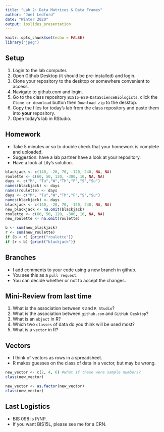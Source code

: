```yaml
---
title: "Lab 2: Data Matrices & Data Frames"
author: "Joel Ledford"
date: "Winter 2020"
output: ioslides_presentation
---
```


```r
knitr::opts_chunk$set(echo = FALSE)
library("jpeg")
```

## Setup
1. Login to the lab computer.  
2. Open Github Desktop (it should be pre-installed) and login.  
3. Clone your repository to the desktop or somewhere convenient to access.  
4. Navigate to github.com and login.  
5. Go to the class repository `BIS15-W20-DataScienceBiologists`, click the `Clone or download` button then `Download zip` to the desktop.  
6. Copy the files for today's lab from the class repository and paste them into **your** repository.  
7. Open today's lab in RStudio.  

## Homework
- Take 5 minutes or so to double check that your homework is complete and uploaded.
- Suggestion: have a lab partner have a look at your repository. 
- Have a look at Lily's solution.  
```r
blackjack <- c(140, -20, 70, -120, 240, NA, NA)
roulette <- c(60, 50, 120, -300, 10, NA, NA)
days <- c("M", "Tu","W","Th","F","S","Su")
names(blackjack) <- days
names(roulette) <- days
days <- c("M", "Tu","W","Th","F","S","Su")
names(blackjack) <- days
blackjack <- c(140, -20, 70, -120, 240, NA, NA)
new_blackjack <- na.omit(blackjack)
roulette <- c(60, 50, 120, -300, 10, NA, NA)
new_roulette <- na.omit(roulette)
```

```r
b <- sum(new_blackjack)
r <- sum(new_roulette)
if (b < r) {print("roulette")} 
if (r < b) {print("blackjack")}
```

## Branches
- I add comments to your code using a new branch in github.  
- You see this as a `pull request`.  
- You can decide whether or not to accept the changes.  

## Mini-Review from last time
1. What is the association between `R` and `R Studio`?  
2. What is the association between `github.com` and `GitHub Desktop`?  
3. What is an `object` in R? 
4. Which two `classes` of data do you think will be used most?
5. What is a `vector` in R?  

## Vectors
- I think of vectors as rows in a spreadsheet.  
- R makes guesses on the class of data in a vector, but may be wrong.  
```r
new_vector <- c(2, 4, 6) #what if these were sample numbers?
class(new_vector)
```

```r
new_vector <- as.factor(new_vector)
class(new_vector)
```

## Last Logistics
- BIS 098 is P/NP.  
- If you want BIS15L, please see me for a CRN.  